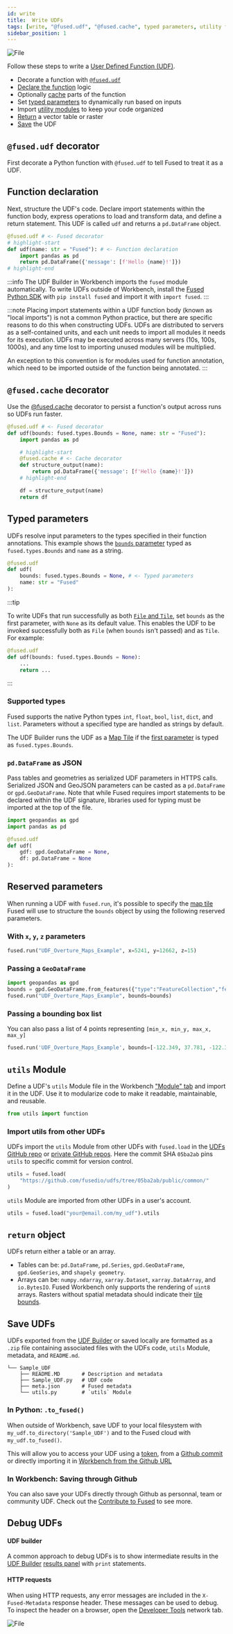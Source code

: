 ```yaml
---
id: write
title:  Write UDFs
tags: [write, "@fused.udf", "@fused.cache", typed parameters, utility functions, return object]
sidebar_position: 1
---
```



<div style={{textAlign: 'center'}}>
<img src={ImageAnatomy} alt="File" style={{}} />
</div>

Follow these steps to write a [User Defined Function (UDF)](/core-concepts/why/).

- Decorate a function with [`@fused.udf`](/core-concepts/write/#fusedudf-decorator)
- [Declare the function](/core-concepts/write/#function-declaration) logic
- Optionally [cache](/core-concepts/write/#fusedcache-decorator) parts of the function
- Set [typed parameters](/core-concepts/write/#typed-parameters) to dynamically run based on inputs
- Import [utility modules](/core-concepts/write/#utils-module) to keep your code organized
- [Return](/core-concepts/write/#return-object) a vector table or raster
- [Save](/core-concepts/write/#save-udfs) the UDF

## `@fused.udf` decorator

First decorate a Python function with `@fused.udf` to tell Fused to treat it as a UDF.

## Function declaration

Next, structure the UDF's code. Declare import statements within the function body, express operations to load and transform data, and define a return statement. This UDF is called `udf` and returns a `pd.DataFrame` object.

```python showLineNumbers
@fused.udf # <- Fused decorator
# highlight-start
def udf(name: str = "Fused"): # <- Function declaration
    import pandas as pd
    return pd.DataFrame({'message': [f'Hello {name}!']})
# highlight-end
```
:::info
The UDF Builder in Workbench imports the `fused` module automatically. To write UDFs outside of Workbench, install the [Fused Python SDK](/python-sdk/) with `pip install fused` and import it with `import fused`.
:::

:::note
Placing import statements within a UDF function body (known as "local imports") is not a common Python practice, but there are specific reasons to do this when constructing UDFs. UDFs are distributed to servers as a self-contained units, and each unit needs to import all modules it needs for its execution. UDFs may be executed across many servers (10s, 100s, 1000s), and any time lost to importing unused modules will be multiplied.

An exception to this convention is for modules used for function annotation, which need to be imported outside of the function being annotated.
:::

## `@fused.cache` decorator

Use the [@fused.cache](/core-concepts/cache/) decorator to persist a function's output across runs so UDFs run faster.


```python showLineNumbers
@fused.udf # <- Fused decorator
def udf(bounds: fused.types.Bounds = None, name: str = "Fused"):
    import pandas as pd

    # highlight-start
    @fused.cache # <- Cache decorator
    def structure_output(name):
        return pd.DataFrame({'message': [f'Hello {name}!']})
    # highlight-end

    df = structure_output(name)
    return df
```




## Typed parameters

UDFs resolve input parameters to the types specified in their function annotations.
This example shows the [`bounds` parameter](/core-concepts/filetile/#bounds-object-types) typed as `fused.types.Bounds`
and `name` as a string.

```python showLineNumbers
@fused.udf
def udf(
    bounds: fused.types.Bounds = None, # <- Typed parameters
    name: str = "Fused"
):
```

:::tip

To write UDFs that run successfully as both [`File` and `Tile`](/core-concepts/filetile/), set `bounds` as the first parameter, with `None` as its default value. This enables the UDF to be invoked successfully both as `File` (when `bounds` isn't passed) and as `Tile`. For example:

```python showLineNumbers
@fused.udf
def udf(bounds: fused.types.Bounds = None):
    ...
    return ...
```

:::

### Supported types

Fused supports the native Python types `int`, `float`, `bool`, `list`, `dict`, and `list`. Parameters without a specified type are handled as strings by default.

The UDF Builder runs the UDF as a [Map Tile](/core-concepts/filetile/) if the [first parameter](/core-concepts/filetile/#the-bounds-object) is typed as `fused.types.Bounds`.

### `pd.DataFrame` as JSON

Pass tables and geometries as serialized UDF parameters in HTTPS calls. Serialized JSON and GeoJSON parameters can be casted as a `pd.DataFrame` or `gpd.GeoDataFrame`. Note that while Fused requires import statements to be declared within the UDF signature, libraries used for typing must be imported at the top of the file.

```python showLineNumbers
import geopandas as gpd
import pandas as pd

@fused.udf
def udf(
    gdf: gpd.GeoDataFrame = None,
    df: pd.DataFrame = None
):
```

## Reserved parameters

When running a UDF with `fused.run`, it's possible to specify the [map tile](/core-concepts/filetile/#tile) Fused will use to structure the `bounds` object by using the following reserved parameters.

### With `x`, `y`, `z` parameters

```python showLineNumbers
fused.run("UDF_Overture_Maps_Example", x=5241, y=12662, z=15)
```

### Passing a `GeoDataFrame`
```python showLineNumbers
import geopandas as gpd
bounds = gpd.GeoDataFrame.from_features({"type":"FeatureCollection","features":[{"type":"Feature","properties":{},"geometry":{"coordinates":[[[-122.41152460661726,37.80695951427788],[-122.41152460661726,37.80386837460925],[-122.40744576928229,37.80386837460925],[-122.40744576928229,37.80695951427788],[-122.41152460661726,37.80695951427788]]],"type":"Polygon"},"id":1}]})
fused.run("UDF_Overture_Maps_Example", bounds=bounds)
```

### Passing a bounding box list

You can also pass a list of 4 points representing `[min_x, min_y, max_x, max_y]`

```python showLineNumbers
fused.run('UDF_Overture_Maps_Example', bounds=[-122.349, 37.781, -122.341, 37.818])
```


## `utils` Module

Define a UDF's `utils` Module file in the Workbench ["Module" tab](/workbench/udf-builder/code-editor/#module) and import it in the UDF. Use it to modularize code to make it readable, maintainable, and reusable.

```python showLineNumbers
from utils import function
```

### Import utils from other UDFs

UDFs import the `utils` Module from other UDFs with `fused.load` in the [UDFs GitHub repo](https://github.com/fusedio/udfs/tree/main) or [private GitHub repos](/core-concepts/content-management/git/). Here the commit SHA `05ba2ab` pins `utils` to specific commit for version control.

```python showLineNumbers
utils = fused.load(
    "https://github.com/fusedio/udfs/tree/05ba2ab/public/common/"
)
```

`utils` Module are imported from other UDFs in a user's account.

```python showLineNumbers
utils = fused.load("your@email.com/my_udf").utils
```

## `return` object

UDFs return either a table or an array.

- Tables can be: `pd.DataFrame`, `pd.Series`, `gpd.GeoDataFrame`,  `gpd.GeoSeries`, and `shapely geometry`.
- Arrays can be: `numpy.ndarray`, `xarray.Dataset`, `xarray.DataArray`, and `io.BytesIO`. Fused Workbench only supports the rendering of `uint8` arrays. Rasters without spatial metadata should indicate their [tile bounds](/core-concepts/filetile/#tile).

## Save UDFs

UDFs exported from the [UDF Builder](/workbench/udf-builder/) or saved locally are formatted as a `.zip` file containing associated files with the UDFs code, `utils` Module, metadata, and `README.md`.

```
└── Sample_UDF
    ├── README.MD       # Description and metadata
    ├── Sample_UDF.py   # UDF code
    ├── meta.json       # Fused metadata
    └── utils.py        # `utils` Module
```

### In Python: `.to_fused()`

When outside of Workbench, save UDF to your local filesystem with `my_udf.to_directory('Sample_UDF')` and to the Fused cloud with `my_udf.to_fused()`.

This will allow you to access your UDF using a [token](/core-concepts/run-udfs/run-small-udfs/#token), from a [Github commit](/core-concepts/run-udfs/run-small-udfs/#git-commit-hash-recommended-for-most-stable-use-cases) or directly importing it in [Workbench from the Github URL](/workbench/udf-catalog/#add-from-github-url)

### In Workbench: Saving through Github

You can also save your UDFs directly through Github as personnal, team or community UDF. Check out the [Contribute to Fused](/workbench/udf-catalog/#contribute-to-fused) to see more.

## Debug UDFs

#### UDF builder

A common approach to debug UDFs is to show intermediate results in the [UDF Builder](/workbench/udf-builder) [results panel](/workbench/udf-builder/results/) with `print` statements.

#### HTTP requests

When using HTTP requests, any error messages are included in the `X-Fused-Metadata` response header. These messages can be used to debug. To inspect the header on a browser, open the [Developer Tools](https://developer.chrome.com/docs/devtools/network) network tab.


<div style={{textAlign: 'center'}}>
<img src={ImageNetwork} alt="File" style={{}} />
</div>
